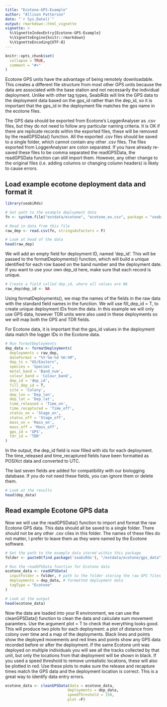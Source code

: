 ```yaml
---
title: "Ecotone-GPS-Example"
author: "Allison Patterson"
date: "`r Sys.Date()`"
output: rmarkdown::html_vignette
vignette: >
  %\VignetteIndexEntry{Ecotone-GPS-Example}
  %\VignetteEngine{knitr::rmarkdown}
  %\VignetteEncoding{UTF-8}
---
```


```r
knitr::opts_chunk$set(
  collapse = TRUE,
  comment = "#>"
)
```

Ecotone GPS units have the advantage of being remotely downloadable. This creates a different file structure from most other GPS units because the data are associated with the base station and not necessarily the individual deployment. Unlike with other tag types, SeabiRds will link the GPS data to the deployment data based on the gps_id rather than the dep_id, so it is important that the gps_id in the deployment file matches the gps name in the ecotone files. 

The GPS data should be exported from Ecotone's LoggerAnalyser as .csv files, but they do not need to follow any particular naming criteria. It is OK if there are replicate records within the exported files, these will be removed by the readGPSData() function. All the exported .csv files should be saved to a single folder, which cannot contain any other .csv files. The files exported from LoggerAnalyser are colon separated. If you have already re-saved these files to be comma separated the readGPSData, the readGPSData function can still import them. However, any other change to the original files (i.e. adding columns or changing column headers) is likely to cause errors.

## Load example ecotone deployment data and format it

```r

library(seabiRds)

# Get path to the example deployment data
fn <- system.file("extdata/ecotone", "ecotone_ex.csv", package = "seabiRds")

# Read in data from this file
raw_dep <- read.csv(fn, stringsAsFactors = F)

# Look at head of the data
head(raw_dep)

```

We will add an empty field for deployment ID, named 'dep_id'. This will be passed to the formatDeployments() function, which will build a unique identified for each row based on the band number and the deployment date. If you want to use your own dep_id here, make sure that each record is unique.

```r

# Create a field called dep_id, where all values are NA
raw_dep$dep_id <- NA

```

Using formatDeployments(), we map the names of the fields in the raw data with the standard field names in the function. We will use fill_dep_id = T, to create unique deployment IDs from the data. In this example we will only use GPS data, however TDR units were also used in these deployments so we will map both the GPS and TDR fields.

For Ecotone data, it is important that the gps_id values in the deployment data match the logger IDs in the Ecotone data.

```r

# Run formatDeployments
dep_data <- formatDeployments(
  deployments = raw_dep,
  dateFormat = "%Y-%m-%d %H:%M",
  dep_tz = "US/Eastern",
  species = 'Species',
  metal_band = 'Band_num',
  colour_band = 'Colour_band',
  dep_id = 'dep_id',
  fill_dep_id = T,
  site = 'Colony',
  dep_lon = 'Dep_lon',
  dep_lat = 'Dep_lat',
  time_released = 'Time_on',
  time_recaptured = 'Time_off',
  status_on = 'Stage_on',
  status_off = 'Stage_off',
  mass_on = 'Mass_on',
  mass_off = 'Mass_off',
  gps_id = 'GPS',
  tdr_id = 'TDR'
)

```

In the output, the dep_id field is now filled with ids for each deployment. The time_released and time_recaptured fields have been formatted as POSIXct data and converted to UTC. 

The last seven fields are added for compatibility with our biologging database. If you do not need these fields, you can ignore them or delete them.

```r

# Look at the results
head(dep_data)

```

## Read example Ecotone GPS data

Now we will use the readGPSData() function to import and format the raw Ecotone GPS data. This data should all be saved to a single folder. There should not be any other .csv ciles in this folder. The names of these files do not matter, I prefer to leave them as they were named by the Ecotone software.

```r

# Get the path to the example data stored within this package
folder <- paste0(find.package('seabiRds'), "/extdata/ecotone/gps_data")

# Run the readGPSData function for Ecotone data
ecotone_data <- readGPSData(
  inputFolder = folder, # path to the folder storing the raw GPS files
  deployments = dep_data, # formatted deployment data
  tagType = "Ecotone"
)

# Look at the output
head(ecotone_data)

```

Now the data are loaded into your R environment, we can use the cleanGPSData() function to clean the data and calculate sum movement paramters. Use the argument plot = T to check that everything looks good. This will produce two plots for each deployment: a plot of distance from colony over time and a map of the deployments. Black lines and points show the deployed movements and red lines and points show any GPS data recorded before or after the deployment. If the same Ecotone unit was deployed on multiple individuals you will see all the tracks collected by that unit, but only the locations from that deployment will be shown in black. If you used a speed threshold to remove unrealistic locations, these will also be plotted in red. Use these plots to make sure the release and recapture times match the GPS data and the deployment location is correct. This is a great way to identify data entry errors. 

```r

ecotone_data <- cleanGPSData(data = ecotone_data,
                            deployments = dep_data,
                            speedThreshold = 150,
                            plot =F)

```
